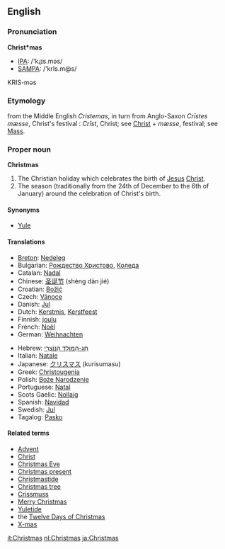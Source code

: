 ==English==

===Pronunciation===
'''Christ*mas'''
*[[IPA]]: /'kɻɪs.məs/
*[[SAMPA]]: /'krIs.m@s/
KRIS-məs

===Etymology===
from the Middle English ''Cristemas'', in turn from Anglo-Saxon ''Cr&#x012B;stes mæsse'', Christ's festival  : ''Cr&#x012B;st'', Christ; see [[Christ]] + ''mæsse'', festival; see [[Mass]].

===Proper noun===
'''Christmas'''

# The Christian holiday which celebrates the birth of [[Jesus]] [[Christ]].
# The season (traditionally from the 24th of December to the 6th of January) around the celebration of Christ's birth.

====Synonyms====
*[[Yule]]

====Translations====
{{top}}
*[[Breton]]: [[Nedeleg]]
*Bulgarian: [[Рождество Христово]], [[Коледа]]
*Catalan: [[Nadal]]
*Chinese: [[圣诞节]] (shèng dàn jié)
*Croatian: [[Božić]]
*Czech: [[Vánoce]]
*Danish: [[Jul]]
*Dutch: [[Kerstmis]], [[Kerstfeest]]
*Finnish: [[joulu]]
*French: [[Noël]]
*German: [[Weihnachten]]
{{mid}}
*Hebrew: [[חג-המולד הנוצרי|חַג-הַמּוֹלָד הַנּוֹצְרִי]]<!-- actually uses a hyphen rather than a maqaf in my dictionary -->
*Italian: [[Natale]]
*Japanese: [[クリスマス]] (kurisumasu)
*Greek: [[Christougenia]]
*Polish: [[Boże Narodzenie]]
*Portuguese: [[Natal]]
*Scots Gaelic: [[Nollaig]]
*Spanish: [[Navidad]] 
*Swedish: [[Jul]]
*Tagalog: [[Pasko]]
{{bottom}}

====Related terms====
*[[Advent]]
*[[Christ]]
*[[Christmas Eve]]
*[[Christmas present]]
*[[Christmastide]]
*[[Christmas tree]]
*[[Crissmuss]]
*[[Merry Christmas]]
*[[Yuletide]]
*the [[Twelve Days of Christmas]]
*[[X-mas]]

[[it:Christmas]]
[[nl:Christmas]]
[[ja:Christmas]]